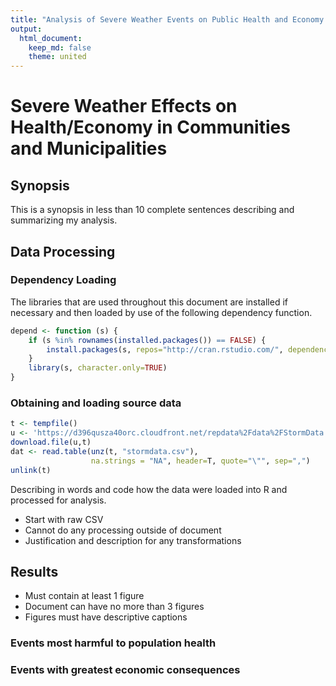 ```yaml
---
title: "Analysis of Severe Weather Events on Public Health and Economy in Communities and Municipalities"
output:
  html_document:
    keep_md: false
    theme: united
---
```


# Severe Weather Effects on Health/Economy in Communities and Municipalities

## Synopsis

This is a synopsis in less than 10 complete sentences describing and
summarizing my analysis.

## Data Processing

### Dependency Loading

The libraries that are used throughout this document are installed if
necessary and then loaded by use of the following dependency function.

```r
depend <- function (s) {
	if (s %in% rownames(installed.packages()) == FALSE) {
		install.packages(s, repos="http://cran.rstudio.com/", dependencies=TRUE)
	}
	library(s, character.only=TRUE)
}
```

### Obtaining and loading source data

```r
t <- tempfile()
u <- 'https://d396qusza40orc.cloudfront.net/repdata%2Fdata%2FStormData.csv.bz2'
download.file(u,t)
dat <- read.table(unz(t, "stormdata.csv"),
                  na.strings = "NA", header=T, quote="\"", sep=",")
unlink(t)
```

Describing in words and code how the data were loaded into R and processed for
analysis.

- Start with raw CSV
- Cannot do any processing outside of document
- Justification and description for any transformations

## Results

- Must contain at least 1 figure
- Document can have no more than 3 figures
- Figures must have descriptive captions

### Events most harmful to population health

### Events with greatest economic consequences
